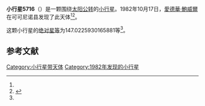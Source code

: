 {{Infobox planet
| bgcolour = #FFFFC0
| name = 5716 Pickard
| symbol = 
| image = 
| caption = 
| discovery = yes
| discovery_ref = 
| discoverer = [[愛德華·鮑威爾|愛德華·鮑威爾]]
| discovery_site = [[可可尼诺县|可可尼诺县]] 
| discovered = 1982年10月17日
| designations = yes
| mp_name = 
| named_after = 
| alt_names = 1982 UH/ 1971 TK / 1975 XM5
| mp_category = [[主带小行星|主带小行星]]
| orbit_ref = <ref name="a">[http://ssd.jpl.nasa.gov/sbdb.cgi?sstr=5716 5716 Pickard] {{Wayback|url=http://ssd.jpl.nasa.gov/sbdb.cgi?sstr=5716 |date=20140901231957 }}，小行星數據庫瀏覽器（JPL Small-Body Database Browser）－[[美国国家航空航天局|美国国家航空航天局]]喷气推进实验室</ref>
| epoch = 2456400.5 (2013年4月18日更新)
| aphelion = {{convert|2.836749789143215|AU|km|3|abbr=on|lk=out}}
| perihelion = {{convert|1.917332802123161|AU|km|3|abbr=on}}
| semimajor = {{convert|2.377041295633188|AU|km|3|abbr=on}}
| eccentricity = 0.193395249
| period = 1338.60831 [[日|日]]<br />3.66[[儒略年|儒略年]]
| avg_speed = 
| inclination = 2.283083993424707
| asc_node = 257.314487667645
| mean_anomaly = 
| arg_peri = 147.0225930165881
| satellites = 
| physical_characteristics = yes
| dimensions = 
| mass = 
| density = 
| surface_grav = 
| escape_velocity = 
| sidereal_day = 
| axial_tilt = 
| pole_ecliptic_lat = 
| pole_ecliptic_lon = 
| albedo = 
| temperatures= 
| temp_name1 = 
| mean_temp_1 = 
| max_temp_1 = 
| temp_name2 = 
| max_temp_2 = 
| spectral_type = 
| abs_magnitude = 147.0225930165881
}}

'''小行星5716'''（{{lang-en|5716 Pickard}}）是一颗围绕[[太阳|太阳]][[公转|公转]]的[[小行星|小行星]]。1982年10月17日，[[愛德華·鮑威爾|愛德華·鮑威爾]]在可可尼诺县发现了此天体<ref name="a" /><ref>{{cite news|title=小行星列表|url=http://cfa-www.harvard.edu/iau/lists/NumberedMPs.txt|accessdate=2013-07-08|newspaper=哈佛大学|archive-date=2008-05-17|archive-url=https://web.archive.org/web/20080517010638/http://cfa-www.harvard.edu/iau/lists/NumberedMPs.txt|dead-url=no}}</ref>。

这颗小行星的[[绝对星等|绝对星等]]为147.0225930165881等<ref name="a" />。

==参考文献==
{{reflist}}
{{Minor Planet Number|[[小行星5715|小行星5715]]|[[小行星5717|小行星5717]]}}

{{小天体}}

[[Category:小行星带天体|Category:小行星带天体]]
[[Category:1982年发现的小行星|Category:1982年发现的小行星]]

{{asteroid-stub}}